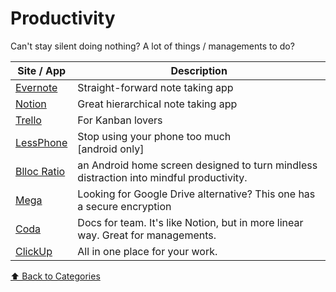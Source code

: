 # Productivity

Can't stay silent doing nothing? A lot of things / managements to do?

| Site / App                                                        | Description                                                                             |
| ----------------------------------------------------------------- | --------------------------------------------------------------------------------------- |
| [Evernote](https://evernote.com/)                                 | Straight-forward note taking app                                                        |
| [Notion](https://notion.so)                                       | Great hierarchical note taking app                                                      |
| [Trello](https://trello.com)                                      | For Kanban lovers                                                                       |
| [LessPhone](https://www.producthunt.com/posts/lessphone-launcher) | Stop using your phone too much <br/> [android only]                                     |
| [Blloc Ratio](https://www.blloc.com/)                             | an Android home screen designed to turn mindless distraction into mindful productivity. |
| [Mega](https://mega.nz)                                           | Looking for Google Drive alternative? This one has a secure encryption                  |
| [Coda](https://coda.io)                                           | Docs for team. It's like Notion, but in more linear way. Great for managements.         |
| [ClickUp](https://clickup.com)                                    | All in one place for your work.                                                         |

[⬆️ Back to Categories](/bookmarks/categories)
